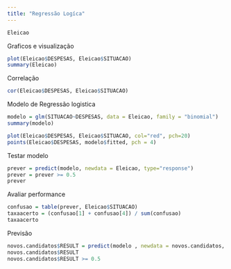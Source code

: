 ```yaml
---
title: "Regressão Logíca"
---
```


```r
Eleicao
```

Graficos e visualização

```r
plot(Eleicao$DESPESAS, Eleicao$SITUACAO)
summary(Eleicao)
```

Correlação

```r
cor(Eleicao$DESPESAS, Eleicao$SITUACAO)
```

Modelo de Regressão logistica

```r
modelo = glm(SITUACAO~DESPESAS, data = Eleicao, family = "binomial")
summary(modelo)
```

```r
plot(Eleicao$DESPESAS, Eleicao$SITUACAO, col="red", pch=20)
points(Eleicao$DESPESAS, modelo$fitted, pch = 4)
```

Testar modelo 

```r
prever = predict(modelo, newdata = Eleicao, type="response")
prever = prever >= 0.5
prever
```

Avaliar performance

```r
confusao = table(prever, Eleicao$SITUACAO)
taxaacerto = (confusao[1] + confusao[4]) / sum(confusao)
taxaacerto
```

Previsão

```r
novos.candidatos$RESULT = predict(modelo , newdata = novos.candidatos, type="response")
novos.candidatos$RESULT
novos.candidatos$RESULT >= 0.5
```